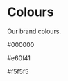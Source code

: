 
<Meta title="Design System/Colours" />

<style>{`
    
    .colour-list {
    }

    .colour-list-item {
        padding: 10px;
        border-radius: 15px;
        box-shadow: rgba(0, 0, 0, 0.08) 0 3px 10px 0;
        color: white;
     }

    .one {
        background-color: #000000;
    }

    .two {
        background-color: #e60f41;
    }

    .three {
        background-color: #f5f5f5;
        color: #282828;
    }

`}</style>

# Colours

Our brand colours.

<div>
    <p class="colour-list-item one">#000000</p>
    <p class="colour-list-item two">#e60f41</p>
    <p class="colour-list-item three">#f5f5f5</p>
</div>